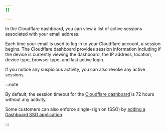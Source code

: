 ```yaml
---
{}

---
```


In the Cloudflare dashboard, you can view a list of active sessions associated with your email address.

Each time your email is used to log in to your Cloudflare account, a session begins. The Cloudflare dashboard provides session information including if the device is currently viewing the dashboard, the IP address, location, device type, browser type, and last active login.

If you notice any suspicious activity, you can also revoke any active sessions.

:::note


By default, the session timeout for the [Cloudflare dashboard](https://dash.cloudflare.com) is 72 hours without any activity.

Some customers can also enforce single-sign on (SSO) by [adding a Dashboard SSO application](/cloudflare-one/applications/configure-apps/dash-sso-apps/).


:::
